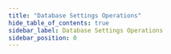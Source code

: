 ```yaml
---
title: "Database Settings Operations"
hide_table_of_contents: true
sidebar_label: Database Settings Operations
sidebar_position: 0
---
```





<LanguageSwitcher supportedLanguages={supportedLanguages} />

<LanguageContent language="csharp">
   <DatabaseSettingsOperationCsharp />
</LanguageContent>

<LanguageContent language="php">
   <DatabaseSettingsOperationPhp />
</LanguageContent>

<LanguageContent language="nodejs">
   <DatabaseSettingsOperationNodejs />
</LanguageContent>


<!---
### Studio
- [Database settings view](../../../../studio/database/settings/database-settings#database-settings)

### Operations
- [What are Operations](../../../../client-api/operations/what-are-operations)
- [How to Get Client Configuration](../../../../client-api/operations/maintenance/configuration/get-client-configuration)
- [How to Get Server-Wide Client Configuration](../../../../client-api/operations/server-wide/configuration/get-serverwide-client-configuration)
- [Toggle database state](../../../../client-api/operations/server-wide/toggle-databases-state)


-->